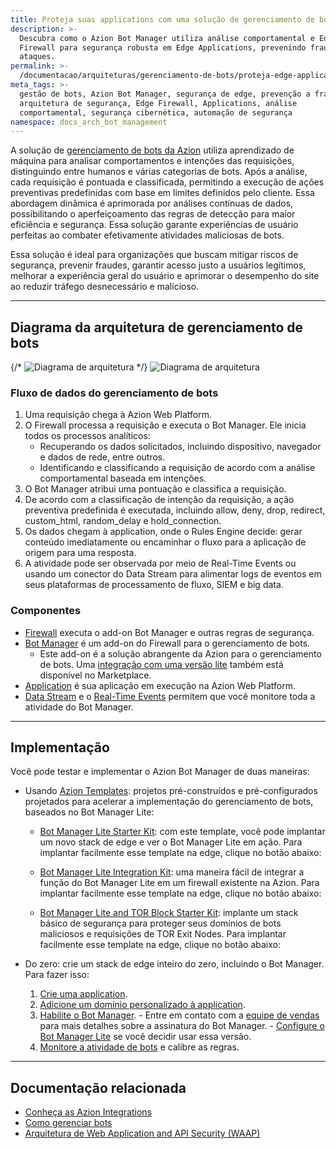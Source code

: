 ```yaml
---
title: Proteja suas applications com uma solução de gerenciamento de bots
description: >-
  Descubra como o Azion Bot Manager utiliza análise comportamental e Edge
  Firewall para segurança robusta em Edge Applications, prevenindo fraudes e
  ataques.
permalink: >-
  /documentacao/arquiteturas/gerenciamento-de-bots/proteja-edge-applications-com-bot-management/
meta_tags: >-
  gestão de bots, Azion Bot Manager, segurança de edge, prevenção a fraudes,
  arquitetura de segurança, Edge Firewall, Applications, análise
  comportamental, segurança cibernética, automação de segurança
namespace: docs_arch_bot_management
---
```



A solução de [gerenciamento de bots da Azion](https://www.azion.com/pt-br/solucoes/gerenciamento-de-bots/) utiliza aprendizado de máquina para analisar comportamentos e intenções das requisições, distinguindo entre humanos e várias categorias de bots. Após a análise, cada requisição é pontuada e classificada, permitindo a execução de ações preventivas predefinidas com base em limites definidos pelo cliente. Essa abordagem dinâmica é aprimorada por análises contínuas de dados, possibilitando o aperfeiçoamento das regras de detecção para maior eficiência e segurança. Essa solução garante experiências de usuário perfeitas ao combater efetivamente atividades maliciosas de bots.

Essa solução é ideal para organizações que buscam mitigar riscos de segurança, prevenir fraudes, garantir acesso justo a usuários legítimos, melhorar a experiência geral do usuário e aprimorar o desempenho do site ao reduzir tráfego desnecessário e malicioso.

---

## Diagrama da arquitetura de gerenciamento de bots

{/* ![Diagrama de arquitetura](/assets/docs/images/uploads/diagram-bot-management.png) */}
![Diagrama de arquitetura](/assets/docs/images/uploads/application-and-network-security/light-bot-management.png?v=2)

### Fluxo de dados do gerenciamento de bots

1. Uma requisição chega à Azion Web Platform.
2. O Firewall processa a requisição e executa o Bot Manager. Ele inicia todos os processos analíticos:
    - Recuperando os dados solicitados, incluindo dispositivo, navegador e dados de rede, entre outros.
    - Identificando e classificando a requisição de acordo com a análise comportamental baseada em intenções.
3. O Bot Manager atribui uma pontuação e classifica a requisição.
4. De acordo com a classificação de intenção da requisição, a ação preventiva predefinida é executada, incluindo allow, deny, drop, redirect, custom_html, random_delay e hold_connection.
5. Os dados chegam à application, onde o Rules Engine decide: gerar conteúdo imediatamente ou encaminhar o fluxo para a aplicação de origem para uma resposta.
6. A atividade pode ser observada por meio de Real-Time Events ou usando um conector do Data Stream para alimentar logs de eventos em seus plataformas de processamento de fluxo, SIEM e big data.

### Componentes

- [Firewall](/pt-br/documentacao/produtos/secure/edge-firewall/) executa o add-on Bot Manager e outras regras de segurança.
- [Bot Manager](/pt-br/documentacao/produtos/secure/edge-firewall/bot-manager/) é um add-on do Firewall para o gerenciamento de bots.
  - Este add-on é a solução abrangente da Azion para o gerenciamento de bots. Uma [integração com uma versão lite](/pt-br/documentacao/produtos/guias/bot-manager-lite/) também está disponível no Marketplace.
- [Application](/pt-br/documentacao/produtos/build/edge-application/) é sua aplicação em execução na Azion Web Platform.
- [Data Stream](/pt-br/documentacao/produtos/observe/data-stream/) e o [Real-Time Events](/pt-br/documentacao/produtos/observe/real-time-metrics/) permitem que você monitore toda a atividade do Bot Manager.

---

## Implementação

Você pode testar e implementar o Azion Bot Manager de duas maneiras:

- Usando [Azion Templates](/pt-br/documentacao/produtos/marketplace/templates/): projetos pré-construídos e pré-configurados projetados para acelerar a implementação do gerenciamento de bots, baseados no Bot Manager Lite:
    - [Bot Manager Lite Starter Kit](/pt-br/documentacao/produtos/guias/bot-manager-lite-starter-kit/): com este template, você pode implantar um novo stack de edge e ver o Bot Manager Lite em ação. Para implantar facilmente esse template na edge, clique no botão abaixo:

      <LinkButton
        label="Implantar Bot Manager Lite Starter Kit"
        link="https://console.azion.com/create/azion/bot-manager-lite-starter-kit"
        icon="ai ai-azion"
        icon-pos="left"
        target="_blank"
      />

    - [Bot Manager Lite Integration Kit](/pt-br/documentacao/produtos/guias/bot-manager-lite-integration-kit/): uma maneira fácil de integrar a função do Bot Manager Lite em um firewall existente na Azion. Para implantar facilmente esse template na edge, clique no botão abaixo:

    <LinkButton
        label="Implantar Bot Manager Lite Integration Kit"
        link="https://console.azion.com/create/azion/bot-manager-lite-integration-kit"
        icon="ai ai-azion"
        icon-pos="left"
        target="_blank"
      />

    - [Bot Manager Lite and TOR Block Starter Kit](/pt-br/documentacao/produtos/guias/bot-manager-lite-and-tor-block-starter-kit/): implante um stack básico de segurança para proteger seus domínios de bots maliciosos e requisições de TOR Exit Nodes. Para implantar facilmente esse template na edge, clique no botão abaixo:

    <LinkButton
        label="Implantar Bot Manager Lite and TOR Block Starter Kit"
        link="https://console.azion.com/create/azion/bot-manager-lite-and-tor-block-starter-kit"
        icon="ai ai-azion"
        icon-pos="left"
        target="_blank"
      />

- Do zero: crie um stack de edge inteiro do zero, incluindo o Bot Manager. Para fazer isso:
    1. [Crie uma application](/pt-br/documentacao/produtos/guias/build/criar-uma-aplicacao/).
    2. [Adicione um domínio personalizado à application](/pt-br/documentacao/produtos/guias/configurar-dominio/).
    3. [Habilite o Bot Manager](/pt-br/documentacao/produtos/secure/edge-firewall/bot-manager/).
      - Entre em contato com a [equipe de vendas](https://www.azion.com/pt-br/contate-vendas/) para mais detalhes sobre a assinatura do Bot Manager.
      - [Configure o Bot Manager Lite](/pt-br/documentacao/produtos/guias/bot-manager-lite/#configure-a-integracao) se você decidir usar essa versão.
    4. [Monitore a atividade de bots](/pt-br/documentacao/produtos/observe/data-stream/primeiros-passos/) e calibre as regras.

---

## Documentação relacionada

- [Conheça as Azion Integrations](/pt-br/documentacao/produtos/marketplace/integracoes/)
- [Como gerenciar bots](/pt-br/documentacao/produtos/guias/secure/gerenciar-bots/)
- [Arquitetura de Web Application and API Security (WAAP) ](/pt-br/documentacao/arquiteturas/edge-firewall/web-application-and-api-protection-waap/)
